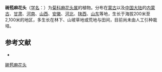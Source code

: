 {{Speciesbox
| name = 碗苞麻花头
| status = 
| status_system = 
| image =
| genus = Serratula
| species = chanetii
| authority = Levl.
}}

'''碗苞麻花头'''（[[学名|学名]]：{{lang|la|''Serratula chanetii''}}）为[[菊科|菊科]][[麻花头属|麻花头属]]的植物。分布在[[蒙古|蒙古]]以及[[中国大陆|中国大陆]]的[[内蒙古|内蒙古]]、[[甘肃|甘肃]]、[[河南|河南]]、[[山西|山西]]、[[安徽|安徽]]、[[河北|河北]]、[[陕西|陕西]]、[[山东|山东]]等地，生长于海拔200米至2,100米的地区，多生长在林下、山坡草地或荒地与田间，目前尚未由人工引种栽培。

== 参考文献 ==
<div class="references-small">
* {{cite web| url =http://www.bioinfo.cn/db05/KmzwSpecies.php?action=view&id=5289| title =碗苞麻花头| work =《中国高等植物数据库全库》| publisher =中国科学院微生物研究所| author =昆明植物研究所| accessdate =2009-02-25| deadurl =yes| archiveurl =https://web.archive.org/web/20160305050421/http://www.bioinfo.cn/db05/KmzwSpecies.php?action=view&id=5289| archivedate =2016-03-05}}
</div>
{{Taxonbar|from=Q15231764}}

[[Category:麻花头属|碗苞麻花头]]


{{植物小作品}}